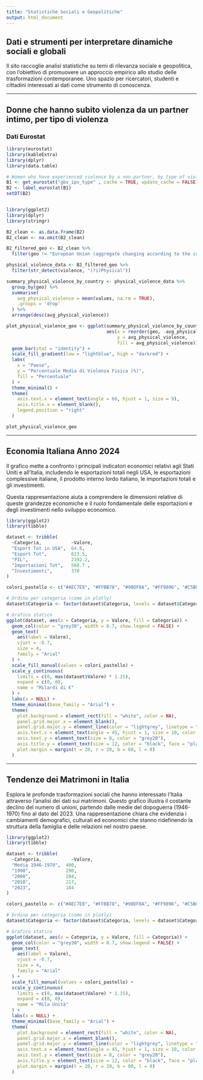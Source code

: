 ```yaml
---
title: "Statistiche Sociali e Geopolitiche"
output: html_document
---
```


## Dati e strumenti per interpretare dinamiche sociali e globali

Il sito raccoglie analisi statistiche su temi di rilevanza sociale e geopolitica, con l’obiettivo di promuovere un approccio empirico allo studio delle trasformazioni contemporanee. Uno spazio per ricercatori, studenti e cittadini interessati ai dati come strumento di conoscenza.

---

## Donne che hanno subito violenza da un partner intimo, per tipo di violenza

### Dati Eurostat

```r
library(eurostat)
library(kableExtra)
library(dplyr)
library(data.table)

# Women who have experienced violence by a non-partner, by type of violence   
B1 <- get_eurostat("gbv_ipv_type" , cache = TRUE, update_cache = FALSE)
B2 <- label_eurostat(B1)
setDT(B2)


library(ggplot2)
library(dplyr)
library(stringr)

B2_clean <- as.data.frame(B2)
B2_clean <- na.omit(B2_clean)

B2_filtered_geo <- B2_clean %>%
  filter(geo != "European Union (aggregate changing according to the context)")

physical_violence_data <- B2_filtered_geo %>%
  filter(str_detect(violence, "(?i)Physical"))

summary_physical_violence_by_country <- physical_violence_data %>%
  group_by(geo) %>%
  summarise(
    avg_physical_violence = mean(values, na.rm = TRUE),
    .groups = 'drop'
  ) %>%
  arrange(desc(avg_physical_violence))

plot_physical_violence_geo <- ggplot(summary_physical_violence_by_country,
                                     aes(x = reorder(geo, -avg_physical_violence),
                                         y = avg_physical_violence,
                                         fill = avg_physical_violence)) +
  geom_bar(stat = "identity") +
  scale_fill_gradient(low = "lightblue", high = "darkred") +
  labs(
    x = "Paese",
    y = "Percentuale Media di Violenza Fisica (%)",
    fill = "Percentuale"
  ) +
  theme_minimal() +
  theme(
    axis.text.x = element_text(angle = 60, hjust = 1, size = 9),
    axis.title.x = element_blank(),
    legend.position = "right"
  )

plot_physical_violence_geo


```













---

## Economia Italiana Anno 2024

Il grafico mette a confronto i principali indicatori economici relativi agli Stati Uniti e all’Italia, includendo le esportazioni totali negli USA, le esportazioni complessive italiane, il prodotto interno lordo italiano, le importazioni totali e gli investimenti.

Questa rappresentazione aiuta a comprendere le dimensioni relative di queste grandezze economiche e il ruolo fondamentale delle esportazioni e degli investimenti nello sviluppo economico.

```r

library(ggplot2)
library(tibble)

dataset <- tribble(
  ~Categoria,           ~Valore,
  "Esport Tot in USA",  64.8,
  "Esport Tot",         623.5,
  "PIL",                2192.2,
  "Importazioni Tot",   568.7 ,
  "Investimenti",       370
)

colori_pastello <- c("#AEC7E8", "#FFBB78", "#98DF8A", "#FF9896", "#C5B0D5")

# Ordina per categoria (come in plotly)
dataset$Categoria <- factor(dataset$Categoria, levels = dataset$Categoria)

# Grafico statico
ggplot(dataset, aes(x = Categoria, y = Valore, fill = Categoria)) +
  geom_col(color = "grey30", width = 0.7, show.legend = FALSE) +
  geom_text(
    aes(label = Valore),
    vjust = -0.7,
    size = 4,
    family = "Arial"
  ) +
  scale_fill_manual(values = colori_pastello) +
  scale_y_continuous(
    limits = c(0, max(dataset$Valore) * 1.15),
    expand = c(0, 0),
    name = "Milardi di €"
  ) +
  labs(x = NULL) +
  theme_minimal(base_family = "Arial") +
  theme(
    plot.background = element_rect(fill = "white", color = NA),
    panel.grid.major.x = element_blank(),
    panel.grid.major.y = element_line(color = "lightgrey", linetype = "dotted"),
    axis.text.x = element_text(angle = 45, hjust = 1, size = 10, color = "grey20"),
    axis.text.y = element_text(size = 8, color = "grey20"),
    axis.title.y = element_text(size = 12, color = "black", face = "plain"),
    plot.margin = margin(t = 20, r = 20, b = 60, l = 0)
  )
```

---

## Tendenze dei Matrimoni in Italia

Esplora le profonde trasformazioni sociali che hanno interessato l'Italia attraverso l'analisi dei dati sui matrimoni. Questo grafico illustra il costante declino del numero di unioni, partendo dalle medie del dopoguerra (1946-1970) fino al dato del 2023. Una rappresentazione chiara che evidenzia i cambiamenti demografici, culturali ed economici che stanno ridefinendo la struttura della famiglia e delle relazioni nel nostro paese.


```r

library(ggplot2)
library(tibble)

dataset <- tribble(
  ~Categoria,           ~Valore,
  "Media 1946-1970",  400,
  "1990",             290,
  "2000",             284,
  "2010",             217,
  "2023",             184
)

colori_pastello <- c("#AEC7E8", "#FFBB78", "#98DF8A", "#FF9896", "#C5B0D5")

# Ordina per categoria (come in plotly)
dataset$Categoria <- factor(dataset$Categoria, levels = dataset$Categoria)

# Grafico statico
ggplot(dataset, aes(x = Categoria, y = Valore, fill = Categoria)) +
  geom_col(color = "grey30", width = 0.7, show.legend = FALSE) +
  geom_text(
    aes(label = Valore),
    vjust = -0.7,
    size = 4,
    family = "Arial"
  ) +
  scale_fill_manual(values = colori_pastello) +
  scale_y_continuous(
    limits = c(0, max(dataset$Valore) * 1.15),
    expand = c(0, 0),
    name = "Mila Unità"
  ) +
  labs(x = NULL) +
  theme_minimal(base_family = "Arial") +
  theme(
    plot.background = element_rect(fill = "white", color = NA),
    panel.grid.major.x = element_blank(),
    panel.grid.major.y = element_line(color = "lightgrey", linetype = "dotted"),
    axis.text.x = element_text(angle = 45, hjust = 1, size = 10, color = "grey20"),
    axis.text.y = element_text(size = 8, color = "grey20"),
    axis.title.y = element_text(size = 12, color = "black", face = "plain"),
    plot.margin = margin(t = 20, r = 20, b = 60, l = 0)
  )
```

















